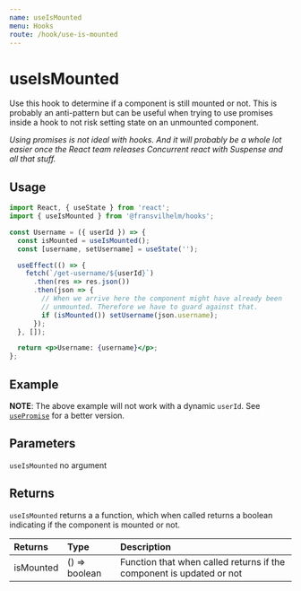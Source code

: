 ```yaml
---
name: useIsMounted
menu: Hooks
route: /hook/use-is-mounted
---
```



# useIsMounted

Use this hook to determine if a component is still mounted or not. This is
probably an anti-pattern but can be useful when trying to use promises inside a
hook to not risk setting state on an unmounted component.

_Using promises is not ideal with hooks. And it will probably be a whole lot
easier once the React team releases Concurrent react with Suspense and all that
stuff._

## Usage

```jsx
import React, { useState } from 'react';
import { useIsMounted } from '@fransvilhelm/hooks';

const Username = ({ userId }) => {
  const isMounted = useIsMounted();
  const [username, setUsername] = useState('');

  useEffect(() => {
    fetch(`/get-username/${userId}`)
      .then(res => res.json())
      .then(json => {
        // When we arrive here the component might have already been
        // unmounted. Therefore we have to guard against that.
        if (isMounted()) setUsername(json.username);
      });
  }, []);

  return <p>Username: {username}</p>;
};
```

## Example

**NOTE**: The above example will not work with a dynamic `userId`. See
[`usePromise`](/hook/use-promise) for a better version.

<Playground>
  <UseIsMountedExample />
</Playground>

## Parameters

`useIsMounted` no argument

## Returns

`useIsMounted` returns a a function, which when called returns a boolean
indicating if the component is mounted or not.

| Returns   | Type          | Description                                                          |
| :-------- | :------------ | :------------------------------------------------------------------- |
| isMounted | () => boolean | Function that when called returns if the component is updated or not |
